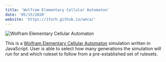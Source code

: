 ```yaml
---
title: 'Wolfram Elementary Cellular Automaton'
date: '05/15/2020'
website: 'https://1forh.github.io/weca/'
---
```


![Wolfram Elementary Cellular Automaton](../uploads/screen-shot-2020-05-15-at-4.54.30-pm.png)

This is a [Wolfram Elementary Cellular Automaton](https://en.wikipedia.org/wiki/Elementary_cellular_automaton) simulation written in JavaScript. User is able to select how many generations the simulation will run for and which ruleset to follow from a pre-established set of rulesets.